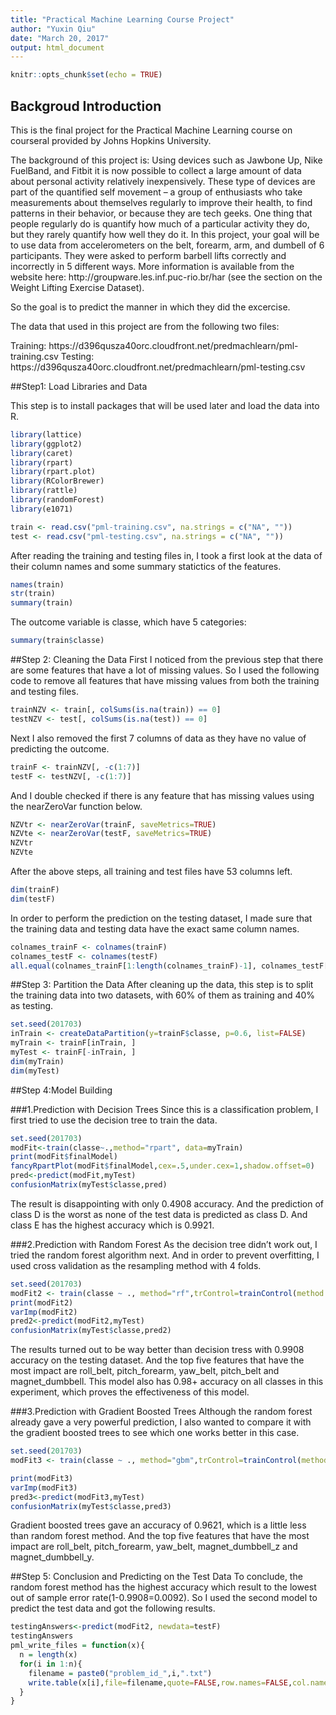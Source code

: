 ```yaml
---
title: "Practical Machine Learning Course Project"
author: "Yuxin Qiu"
date: "March 20, 2017"
output: html_document
---
```


```r
knitr::opts_chunk$set(echo = TRUE)
```

## Backgroud Introduction

This is the final project for the Practical Machine Learning course on courseral provided by Johns Hopkins University. 

The background of this project is: Using devices such as Jawbone Up, Nike FuelBand, and Fitbit it is now possible to collect a large amount of data about personal activity relatively inexpensively. These type of devices are part of the quantified self movement – a group of enthusiasts who take measurements about themselves regularly to improve their health, to find patterns in their behavior, or because they are tech geeks. One thing that people regularly do is quantify how much of a particular activity they do, but they rarely quantify how well they do it. In this project, your goal will be to use data from accelerometers on the belt, forearm, arm, and dumbell of 6 participants. They were asked to perform barbell lifts correctly and incorrectly in 5 different ways. More information is available from the website here: http://groupware.les.inf.puc-rio.br/har (see the section on the Weight Lifting Exercise Dataset).

So the goal is to predict the manner in which they did the excercise.

The data that used in this project are from the following two files:

Training: https://d396qusza40orc.cloudfront.net/predmachlearn/pml-training.csv
Testing: https://d396qusza40orc.cloudfront.net/predmachlearn/pml-testing.csv

##Step1: Load Libraries and Data

This step is to install packages that will be used later and load the data into R.

```r
library(lattice)
library(ggplot2)
library(caret)
library(rpart)
library(rpart.plot)
library(RColorBrewer)
library(rattle)
library(randomForest)
library(e1071)
```

```r
train <- read.csv("pml-training.csv", na.strings = c("NA", ""))
test <- read.csv("pml-testing.csv", na.strings = c("NA", ""))
```

After reading the training and testing files in, I took a first look at the data of their column names and some summary statictics of the features. 
```r
names(train)
str(train)
summary(train)
```

The outcome variable is classe, which have 5 categories: 
```r
summary(train$classe)
```

##Step 2: Cleaning the Data
First I noticed from the previous step that there are some features that have a lot of missing values. So I used the following code to remove all features that have missing values from both the training and testing files.
```r
trainNZV <- train[, colSums(is.na(train)) == 0]
testNZV <- test[, colSums(is.na(test)) == 0]
```

Next I also removed the first 7 columns of data as they have no value of predicting the outcome.
```r
trainF <- trainNZV[, -c(1:7)]
testF <- testNZV[, -c(1:7)]
```

And I double checked if there is any feature that has missing values using the nearZeroVar function below.
```r
NZVtr <- nearZeroVar(trainF, saveMetrics=TRUE)
NZVte <- nearZeroVar(testF, saveMetrics=TRUE)
NZVtr
NZVte
```

After the above steps, all training and test files have 53 columns left.
```r
dim(trainF)
dim(testF)
```

In order to perform the prediction on the testing dataset, I made sure that the training data and testing data have the exact same column names.
```r
colnames_trainF <- colnames(trainF)
colnames_testF <- colnames(testF)
all.equal(colnames_trainF[1:length(colnames_trainF)-1], colnames_testF[1:length(colnames_testF)-1])
```

##Step 3: Partition the Data
After cleaning up the data, this step is to split the training data into two datasets, with 60% of them as training and 40% as testing. 
```r
set.seed(201703)
inTrain <- createDataPartition(y=trainF$classe, p=0.6, list=FALSE)
myTrain <- trainF[inTrain, ]
myTest <- trainF[-inTrain, ]
dim(myTrain)
dim(myTest)
```

##Step 4:Model Building 

###1.Prediction with Decision Trees
Since this is a classification problem, I first tried to use the decision tree to train the data. 
```r
set.seed(201703)
modFit<-train(classe~.,method="rpart", data=myTrain)
print(modFit$finalModel)
fancyRpartPlot(modFit$finalModel,cex=.5,under.cex=1,shadow.offset=0)
pred<-predict(modFit,myTest)
confusionMatrix(myTest$classe,pred)
```
The result is disappointing with only 0.4908 accuracy. And the prediction of class D is the worst as none of the test data is predicted as class D. And class E has the highest accuracy which is 0.9921. 

###2.Prediction with Random Forest 
As the decision tree didn't work out, I tried the random forest algorithm next. And in order to prevent overfitting, I used cross validation as the resampling method with 4 folds.

```r
set.seed(201703)
modFit2 <- train(classe ~ ., method="rf",trControl=trainControl(method = "cv", number = 4), data=myTrain)
print(modFit2)
varImp(modFit2)
pred2<-predict(modFit2,myTest)
confusionMatrix(myTest$classe,pred2)
```
The results turned out to be way better than decision tress with 0.9908 accuracy on the testing dataset. And the top five features that have the most impact are roll_belt, pitch_forearm, yaw_belt, pitch_belt and magnet_dumbbell. This model also has 0.98+ accuracy on all classes in this experiment, which proves the effectiveness of this model. 

###3.Prediction with Gradient Boosted Trees
Although the random forest already gave a very powerful prediction, I also wanted to compare it with the gradient boosted trees to see which one works better in this case.

```r
set.seed(201703)
modFit3 <- train(classe ~ ., method="gbm",trControl=trainControl(method = "cv", number = 4), data=myTrain)
```

```r
print(modFit3)
varImp(modFit3)
pred3<-predict(modFit3,myTest)
confusionMatrix(myTest$classe,pred3)
```

Gradient boosted trees gave an accuracy of 0.9621, which is a little less than random forest method. And the top five features that have the most impact are roll_belt, pitch_forearm, yaw_belt, magnet_dumbbell_z and magnet_dumbbell_y.

##Step 5: Conclusion and Predicting on the Test Data
To conclude, the random forest method has the highest accuracy which result to the lowest out of sample error rate(1-0.9908=0.0092). So I used the second model to predict the test data and got the following results.

```r
testingAnswers<-predict(modFit2, newdata=testF)
testingAnswers
pml_write_files = function(x){
  n = length(x)
  for(i in 1:n){
    filename = paste0("problem_id_",i,".txt")
    write.table(x[i],file=filename,quote=FALSE,row.names=FALSE,col.names=FALSE)
  }
}
```